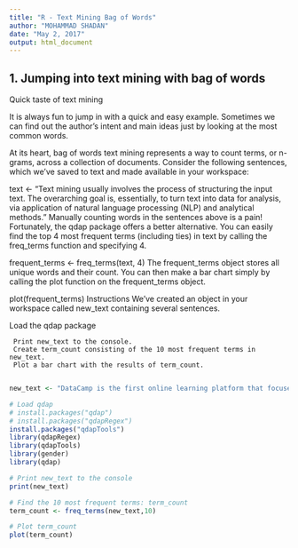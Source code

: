 ```yaml
---
title: "R - Text Mining Bag of Words"
author: "MOHAMMAD SHADAN"
date: "May 2, 2017"
output: html_document
---
```


## 1. Jumping into text mining with bag of words 

Quick taste of text mining

It is always fun to jump in with a quick and easy example. Sometimes we can find out the author's intent and main ideas just by looking at the most common words.

At its heart, bag of words text mining represents a way to count terms, or n-grams, across a collection of documents. Consider the following sentences, which we've saved to text and made available in your workspace:

text <- "Text mining usually involves the process of structuring the input text. The overarching goal is, essentially, to turn text into data for analysis, via application of natural language processing (NLP) and analytical methods."
Manually counting words in the sentences above is a pain! Fortunately, the qdap package offers a better alternative. You can easily find the top 4 most frequent terms (including ties) in text by calling the freq_terms function and specifying 4.

frequent_terms <- freq_terms(text, 4)
The frequent_terms object stores all unique words and their count. You can then make a bar chart simply by calling the plot function on the frequent_terms object.

plot(frequent_terms)
Instructions
We've created an object in your workspace called new_text containing several sentences.

Load the qdap package

     Print new_text to the console.
     Create term_count consisting of the 10 most frequent terms in new_text.
     Plot a bar chart with the results of term_count.
     
```r
new_text <- "DataCamp is the first online learning platform that focuses on building the best learning experience specifically for Data Science. We have offices in Boston and Belgium and to date, we trained over 250,000 (aspiring) data scientists in over 150 countries. These data science enthusiasts completed more than 9 million exercises. You can take free beginner courses, or subscribe for $25/month to get access to all premium courses."

# Load qdap
# install.packages("qdap")
# install.packages("qdapRegex")
install.packages("qdapTools")
library(qdapRegex)
library(qdapTools)
library(gender)
library(qdap)

# Print new_text to the console
print(new_text)

# Find the 10 most frequent terms: term_count
term_count <- freq_terms(new_text,10)

# Plot term_count
plot(term_count)
```


